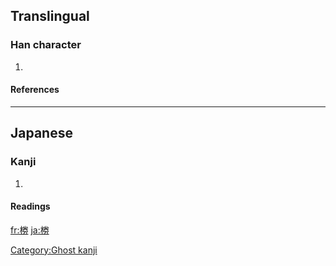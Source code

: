 ==Translingual==
===Han character===
{{Han char|rn=75|rad=木|as=08|sn=12|four=|canj=木火手尸 (DFQS)}}
# {{defn|Han|sort=木08}}
====References====
{{Han ref|kx=0537.131|hdz=21235.021|uh=6926|ud=26918}}

----
==Japanese==
===Kanji===
{{ja-kanji|grade=|rs=木08}}
# {{defn|Japanese}} 
====Readings====
{{ja-readings|on=[[けん]] (ken)|kun=}}




[[Category:Ghost kanji]]

[[fr:椦]]
[[ja:椦]]